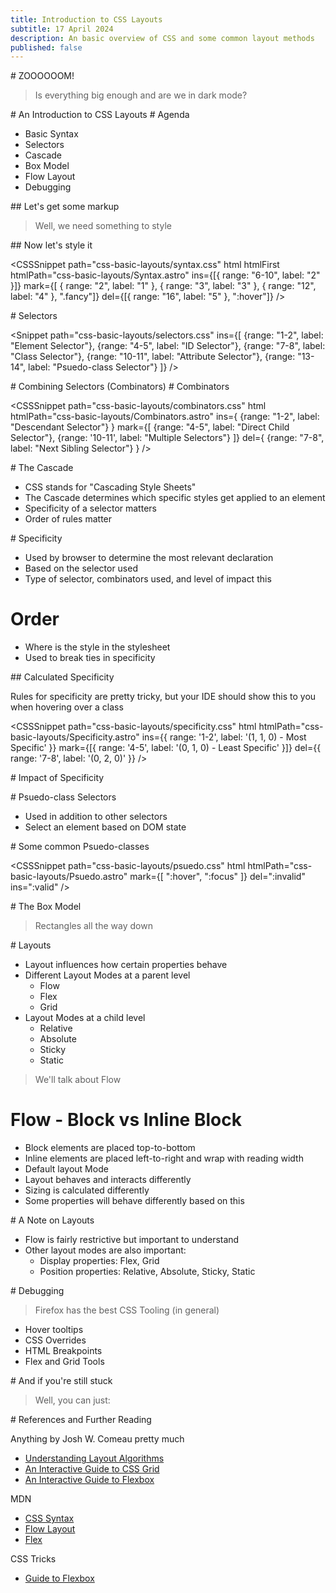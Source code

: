 ```yaml
---
title: Introduction to CSS Layouts
subtitle: 17 April 2024
description: An basic overview of CSS and some common layout methods
published: false
---
```



<Presentation />

<Slide centered>
# ZOOOOOOM!

> Is everything big enough and are we in dark mode?

</Slide>

<Slide centered>
# An Introduction to CSS Layouts

</Slide>

<Slide centered>
# Agenda

- Basic Syntax
- Selectors
- Cascade
- Box Model
- Flow Layout
- Debugging

</Slide>

<Slide>
## Let's get some markup

> Well, we need something to style

<HTMLSnippet path="css-basic-layouts/Syntax.astro" />
</Slide>

<Slide>
## Now let's style it

<CSSSnippet 
path="css-basic-layouts/syntax.css" 
html 
htmlFirst
htmlPath="css-basic-layouts/Syntax.astro"
ins={[{
    range: "6-10",
    label: "2"
}]}
mark={[
{
    range: "2",
    label: "1"
},
{
    range: "3",
    label: "3"
},
{
    range: "12",
    label: "4"
}, ".fancy"]}
del={[{
    range: "16",
    label: "5"
}, ":hover"]}
/>
</Slide>

<Slide centered>
# Selectors

<Snippet
path="css-basic-layouts/selectors.css" 
ins={[
    {range: "1-2", label: "Element Selector"},
    {range: "4-5", label: "ID Selector"},
    {range: "7-8", label: "Class Selector"},
    {range: "10-11", label: "Attribute Selector"},
    {range: "13-14", label: "Psuedo-class Selector"}
]}
/>
</Slide>

<Slide>
# Combining Selectors (Combinators)

<HTMLSnippet path="css-basic-layouts/Combinators.astro" />

</Slide>

<Slide>
# Combinators

<CSSSnippet
path="css-basic-layouts/combinators.css" 
html
htmlPath="css-basic-layouts/Combinators.astro"
ins={
    {range: "1-2", label: "Descendant Selector"}
}
mark={[
    {range: "4-5", label: "Direct Child Selector"},
    {range: '10-11', label: "Multiple Selectors"}
]}
del={
    {range: "7-8", label: "Next Sibling Selector"}
}
/>
</Slide>

<Slide centered>
# The Cascade

- CSS stands for "Cascading Style Sheets"
- The Cascade determines which specific styles get applied to an element
- Specificity of a selector matters
- Order of rules matter

</Slide>

<Slide>
# Specificity

- Used by browser to determine the most relevant declaration
- Based on the selector used
- Type of selector, combinators used, and level of impact this

# Order

- Where is the style in the stylesheet
- Used to break ties in specificity

</Slide>

<Slide>
## Calculated Specificity

Rules for specificity are pretty tricky, but your IDE should show this to you when hovering over a class

<CSSSnippet
  path="css-basic-layouts/specificity.css"
  html
  htmlPath="css-basic-layouts/Specificity.astro"
  ins={{ range: '1-2', label: '(1, 1, 0) - Most Specific' }}
  mark={[{ range: '4-5', label: '(0, 1, 0) - Least Specific' }]}
  del={{ range: '7-8', label: '(0, 2, 0)' }}
/>

</Slide>

<Slide>
# Impact of Specificity

<CSSSnippet
  path="css-basic-layouts/combinators.css"
  htmlPath="css-basic-layouts/Combinators.astro"
/>

<CSSSnippet
  path="css-basic-layouts/specificity.css"
  htmlPath="css-basic-layouts/Specificity.astro"
/>

</Slide>

<Slide>
# Psuedo-class Selectors

- Used in addition to other selectors
- Select an element based on DOM state

</Slide>

<Slide>
# Some common Psuedo-classes

<CSSSnippet
path="css-basic-layouts/psuedo.css" 
html
htmlPath="css-basic-layouts/Psuedo.astro"
mark={[
":hover", ":focus"
]}
del=":invalid"
ins=":valid"
/>
</Slide>

<Slide>
# The Box Model

> Rectangles all the way down

<CSSSnippet
path="css-basic-layouts/box-model.css" 
html
htmlPath="css-basic-layouts/BoxModel.astro"
ins="17"
del="18"
mark="19"
collapse="1-9"
/>
</Slide>

<Slide>
# Layouts

- Layout influences how certain properties behave
- Different Layout Modes at a parent level
  - Flow
  - Flex
  - Grid
- Layout Modes at a child level
  - Relative
  - Absolute
  - Sticky
  - Static

> We'll talk about Flow

</Slide>

<Slide>

# Flow - Block vs Inline Block

- Block elements are placed top-to-bottom
- Inline elements are placed left-to-right and wrap with reading width
- Default layout Mode
- Layout behaves and interacts differently
- Sizing is calculated differently
- Some properties will behave differently based on this

</Slide>

<Slide>
<CSSSnippet
  path="css-basic-layouts/inline-v-block.css"
  htmlPath="css-basic-layouts/InlineVBlock.astro"
  mark={['23', '27', '31']}
  collapse="1-21"
/>

</Slide>

<Slide>
# A Note on Layouts

- Flow is fairly restrictive but important to understand
- Other layout modes are also important:
  - Display properties: Flex, Grid
  - Position properties: Relative, Absolute, Sticky, Static

</Slide>

<Slide>
# Debugging

> Firefox has the best CSS Tooling (in general)

- Hover tooltips
- CSS Overrides
- HTML Breakpoints
- Flex and Grid Tools

<BoxModelExample />
</Slide>

<Slide>
# And if you're still stuck

> Well, you can just:

<HTMLSnippet mark="7" path="css-basic-layouts/DebugCSSButton.astro" />
</Slide>

<Slide>
# References and Further Reading

Anything by Josh W. Comeau pretty much

- [Understanding Layout Algorithms](https://www.joshwcomeau.com/css/understanding-layout-algorithms/)
- [An Interactive Guide to CSS Grid](https://www.joshwcomeau.com/css/interactive-guide-to-grid/)
- [An Interactive Guide to Flexbox](https://www.joshwcomeau.com/css/interactive-guide-to-flexbox/)

MDN

- [CSS Syntax](https://developer.mozilla.org/en-US/docs/Web/CSS/Syntax)
- [Flow Layout](https://developer.mozilla.org/en-US/docs/Web/CSS/CSS_flow_layout)
- [Flex](https://developer.mozilla.org/en-US/docs/Web/CSS/flex)

CSS Tricks

- [Guide to Flexbox](https://css-tricks.com/snippets/css/a-guide-to-flexbox/)

</Slide>
